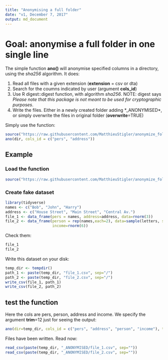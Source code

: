 ```yaml
---
title: "Anonymising a full folder"
date: "v1, December 7, 2017"
output: md_document
---
```


# Goal: anonymise a full folder in one single line

The simple function **ano()** will anonymise specified columns in a directory, using the *sha256* algorithm. It does:

 1. Read all files with a given extension (**extension** = csv or dta)
 2. Search for the coumns indicated by user (argument **cols_id**)
 3. Use R digest::digest function, with algorithm *sha256*. NOTE: digest says *Please note that this package is not meant to be used for cryptographic purposes*.
 4. Write the files. Either in a newly created  folder adding *_ANONYMISED*, or simply overwrite the files in original folder (**overwrite**=TRUE)

Simply use the function:

```r
source("https://raw.githubusercontent.com/MatthieuStigler/anonymize_folder/master/anonymize_main.R")
ano(dir, cols_id = c("pers", "address"))
```



## Example 

### Load the function
```r
source("https://raw.githubusercontent.com/MatthieuStigler/anonymize_folder/master/anonymize_main.R")
```


### Create fake dataset

```r
library(tidyverse)
names <- c("Bob", "John", "Harry")
address <- c("House Street", "Main Street", "Central Av.")
file_1 <- data_frame(pers = names, address=address, data=rnorm(3))
file_2 <- data_frame(person = rep(names,each=2), data=sample(letters, size=6),
                     income=rnorm(6))
```

Check them:

```r
file_1
file_2
```

Write this dataset on your disk:

```r
temp_dir <- tempdir()
path_1 <- paste(temp_dir, "file_1.csv", sep="/")
path_2 <- paste(temp_dir, "file_2.csv", sep="/")
write_csv(file_1, path_1)
write_csv(file_2, path_2)
```

## test the function

Here the cols are pers, person, address and income. We specify the argument **trim**=12 just for seeing the output:
```r
ano(dir=temp_dir, cols_id = c("pers", "address", "person", "income"), trim=12)
```

Files have been written. Read now:

```r
read_csv(paste(temp_dir, "_ANONYMISED/file_1.csv", sep=""))
read_csv(paste(temp_dir, "_ANONYMISED/file_2.csv", sep=""))
```

